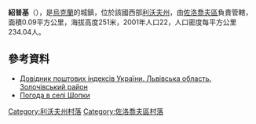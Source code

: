 {{coord|49|45|16|N|24|31|29|E|scale:100000|display=title}}

'''紹普基'''（{{lang-uk|Шопки}}），是[[烏克蘭|烏克蘭]]的城鎮，位於該國西部[[利沃夫州|利沃夫州]]，由[[佐洛喬夫區|佐洛喬夫區]]負責管轄，面積0.09平方公里，海拔高度251米，2001年人口22，人口密度每平方公里234.04人。

==參考資料==
*[http://www.uaidx.com/13/290?f=index&d=desc&lang=ua Довідник поштових індексів України. Львівська область. Золочівський район] {{Wayback|url=http://www.uaidx.com/13/290?f=index&d=desc&lang=ua |date=20160127100105 }}
* [http://weather.in.ua/ua/l'vovskaja/29114 Погода в селі Шопки] {{Wayback|url=http://weather.in.ua/ua/l%27vovskaja/29114 |date=20111221151446 }}

[[Category:利沃夫州村落|Category:利沃夫州村落]]
[[Category:佐洛喬夫區村落|Category:佐洛喬夫區村落]]


{{Lviv-geo-stub}}